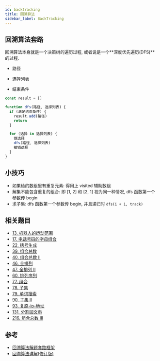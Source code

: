 ```yaml
---
id: backtracking
title: 回溯算法
sidebar_label: BackTracking
---
```


## 回溯算法套路

回溯算法本身就是一个决策树的遍历过程, 或者说是一个**深度优先遍历(DFS)**的过程.

- 路径

- 选择列表

- 结束条件

```ts
const result = []

function dfs(路径, 选择列表) {
  if (满足结束条件) {
    result.add(路径)
    return
  }

  for (选择 in 选择列表) {
    做选择
    dfs(路径, 选择列表)
    撤销选择
  }
}
```

## 小技巧

- 如果给的数组里有重复元素: 得用上 visited 辅助数组
- 解集不能包含重复的组合: 即 [1, 2] 和 [2, 1] 视为同一种情况, dfs 函数第一个参数传 begin
- 求子集: dfs 函数第一个参数传 begin, 并且递归时 `dfs(i + 1, track)`

## 相关题目

- [13. 机器人的运动范围](leetcode/lcof/13-moving-count)
- [17. 电话号码的字母组合](leetcode/medium/17-letter-combinations)
- [22. 括号生成](leetcode/medium/22-genertate-parenthesis)
- [39. 组合总数](leetcode/medium/39-combination-sum)
- [40. 组合总数 II](leetcode/medium/40-combination-sum)
- [46. 全排列](/leetcode/medium/46-permute)
- [47. 全排列 II](/leetcode/medium/47-permute)
- [60. 排列序列](/leetcode/hard/60-get-permutation)
- [77. 组合](/leetcode/medium/77-combine)
- [78. 子集](/leetcode/medium/78-subsets)
- [79. 单词搜索](/leetcode/medium/79-exist)
- [90. 子集 II](/leetcode/medium/90-subsets-with-dup)
- [93. 复原-ip-地址](/leetcode/medium/93-restore-ip-addresses)
- [131. 分割回文串](/leetcode/medium/131-partition)
- [216. 组合总数 III](/leetcode/medium/216-combination-sum)


## 参考

- [回溯算法解题套路框架](https://labuladong.gitbook.io/algo/suan-fa-si-wei-xi-lie/hui-su-suan-fa-dfs-suan-fa/hui-su-suan-fa-xiang-jie-xiu-ding-ban)
- [回溯算法详解(修订版)](https://mp.weixin.qq.com/s?__biz=MzAxODQxMDM0Mw==&mid=2247484709&idx=1&sn=1c24a5c41a5a255000532e83f38f2ce4&chksm=9bd7fb2daca0723be888b30345e2c5e64649fc31a00b05c27a0843f349e2dd9363338d0dac61&scene=21#wechat_redirect)
